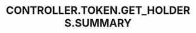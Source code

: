---
title: 'CONTROLLER.TOKEN.GET_HOLDERS.SUMMARY'
openapi: '/cn/api-reference/openapi-cn.json GET /token/{chain}/{tokenAddress}/holders'
---